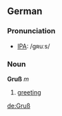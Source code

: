 ==German==
===Pronunciation===
*[[w:IPA|IPA]]: /gʀuːs/
===Noun===
'''Gruß''' ''m''
# [[greeting]]

[[de:Gruß]]
